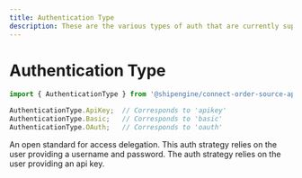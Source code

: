 ```yaml
---
title: Authentication Type
description: These are the various types of auth that are currently supported by our platform.
---
```


# Authentication Type

``` TypeScript
import { AuthenticationType } from '@shipengine/connect-order-source-api';

AuthenticationType.ApiKey;  // Corresponds to 'apikey'
AuthenticationType.Basic;   // Corresponds to 'basic'
AuthenticationType.OAuth;   // Corresponds to 'oauth'
```

<Reference>
  <Field name="oauth">
    <Description>An open standard for access delegation.</Description>
  </Field>
  <Field name="basic">
    <Description>This auth strategy relies on the user providing a username and password.</Description>
  </Field>
  <Field name="apikey">
    <Description>The auth strategy relies on the user providing an api key.</Description>
  </Field>
</Reference>
